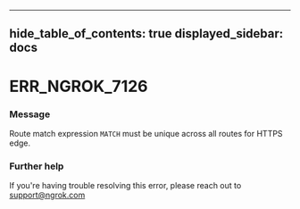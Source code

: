 

---
hide_table_of_contents: true
displayed_sidebar: docs
---


# ERR_NGROK_7126

### Message
Route match expression `MATCH` must be unique across all routes for HTTPS edge.

<ErrorDetails />



### Further help
If you're having trouble resolving this error, please reach out to [support@ngrok.com](mailto:support@ngrok.com?subject=Help%20with%20ERR_NGROK_7126)

